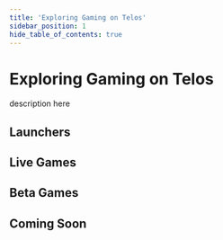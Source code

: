 ---
title: 'Exploring Gaming on Telos'
sidebar_position: 1
hide_table_of_contents: true
---


# Exploring Gaming on Telos

description here

## Launchers

<GamingCard
    gameTitle='Elixir'
    chain='evm'
    descriptionText='Elixir Platform provides a state-of-the-art distribution technology for games to distribute their games privately & publicly, increasing sales, fasten user acquisition, and unlocking new business & game models by making next-gen games accessible to the masses with a deep focus on network effect.'
    mediaUrl='https://www.youtube.com/embed/OmpI4IaBkd8'
    mediaType='video'
    website='https://elixir.app/'
/>

<GamingCard
    gameTitle='Qudo'
    chain='zero'
    descriptionText='QUDO is a revolutionary mechanism that rewards Gamers and Developers with a crypto token. Players can do In-App-Unlocks using QUDO in all adherent games, while game developers can improve their games through the QUDO B2B marketplace or give back to the community by creating additional rewards.'
    mediaUrl='https://www.youtube.com/embed/ObBOH4H7hyw'
    mediaType='video'
    website='https://games.qudo.io/'
/>

## Live Games

<GamingCard
    gameTitle='LandBox'
    chain='evm'
    descriptionText='Embark on an exhilarating journey in LandBox, an expansive multiplayer universe brimming with endless possibilities. Engage in thrilling competitions across diverse game modes, construct and personalize your own piece of the vast world, and delve into the exciting realm of NFT collection and beyond. Unleash your creativity and strategic prowess in this captivating digital landscape!'
    mediaUrl='https://www.youtube.com/embed/onhW5oClBNA'
    mediaType='video'
    website='https://landboxgame.com/'
    nftPage='https://app.alturanft.com/collection/40/0xb9d306ecbb32266be152f6f856b81db04c49d1e9?chain=telos'
    elixirPage='https://launcher.elixir.app/games/landbox'
/>

<GamingCard
    gameTitle='XPell'
    chain='zero'
    descriptionText='Xpell is an MMORTS (Massive Multi-Player Online Real Time Strategic) game which is developed by PositronEco on Telos Blockchain. In the game Xpell, players possess a village and must diligently enhance it in order to discover Trophies or Crowns by launching attacks on the Capital. They engage in fierce competition with other players, employing various strategies to emerge as the sole victor of the game. Upon the game&rsquo;s conclusion, the designated prize will be awarded to the winner and the best Alliance.'
    mediaUrl='https://play-lh.googleusercontent.com/UInLJXaC64zm9_n5ynE1gpheXp5q2Zi8eWYvAr7dWpUiCZhHpsHjrqJvYIa-Gksu3-w=w1052-h592-rw'
    mediaType='image'
    website='https://xpell.io/'
/>

<GamingCard
    gameTitle='Robinos'
    chain='evm'
    descriptionText='Embark on an exhilarating journey in LandBox, an expansive multiplayer universe brimming with endless possibilities. Engage in thrilling competitions across diverse game modes, construct and personalize your own piece of the vast world, and delve into the exciting realm of NFT collection and beyond. Unleash your creativity and strategic prowess in this captivating digital landscape!'
    mediaUrl='https://robinos.finance/img/hero/heroBanner.gif'
    mediaType='gif'
    website='https://robinos.finance/'
    nftPage='https://app.alturanft.com/collection/40/0x8e1ddd46f663cb53254337d2134bafe0170a29ba?chain=telos'
/>

## Beta Games

<GamingCard
    gameTitle='KIRAVΞRSΞ'
    chain='evm'
    descriptionText='KIRAVΞRSΞ is an online multiplayer game created in Unreal Engine 5 for gamers across the globe to play, compete, and earn achievements to unlock or rent characters, skins, weapons, and more!'
    mediaUrl='https://www.youtube.com/embed/wJONXDzMQyE'
    mediaType='video'
    website='https://kiraverse.game/'
    nftPage='https://app.alturanft.com/collection/40/0x17745f342fd736300f33dcc811fae3a3c97416ef?chain=telos'
    elixirPage='https://launcher.elixir.app/games/kiraverse'
/>

<GamingCard
    gameTitle='Kluest'
    chain='evm'
    descriptionText='Kluest puts the power to change the world in the palm of your hand! Create, play and share your own adventures in real locations on your iOS or Android device! Do you want to create a treasure hunt for your friends? Good. What about making an ARPG adventure in which anyone can become the hero who will save your city from an alien attack? Sure! With Kluest, all this and much more is possible.'
    mediaUrl='https://www.youtube.com/embed/nO8wlOmtmkY'
    mediaType='video'
    website='https://kluest.com/'
/>

## Coming Soon

<GamingCard
    gameTitle='Tarzan™ Speed Run'
    chain='evm'
    descriptionText='Tarzan™ Speed Run is a Web3 blockchain game, where players must avoid obstacles, collect coins and aim for the fastest time to earn player rewards.'
    mediaUrl='https://pbs.twimg.com/profile_banners/1627830113676177409/1677417650/1500x500'
    mediaType='image'
    website='https://tarzanofficial.io/'
    nftPage='https://app.alturanft.com/collection/40/0xec716a10c1d4350b35a2bb1da92542cc6ecc7eb9?chain=telos'
/>

<GamingCard
    gameTitle='Victorian Murder Mystery'
    chain='evm'
    descriptionText='Victorian Murder Mystery is an enthralling social deduction game set in the elegant yet mysterious Victorian era. Uncover secrets, leverage unique abilities, and navigate a world rife with betrayal as either a crewmate or cunning killer. Will you expose the betrayer or succumb to the shadows? Enter the realm of Victorian Intrigue and unravel the enigmatic mysteries that lie within.'
    mediaUrl='https://video.wixstatic.com/video/bb649b_dc5504221eea4e46b02d837f920f5f6d/1080p/mp4/file.mp4'
    mediaType='video'
    website='https://www.gigogames.com/'
    nftPage='https://app.alturanft.com/collection/40/0xec716a10c1d4350b35a2bb1da92542cc6ecc7eb9?chain=telos'
/>